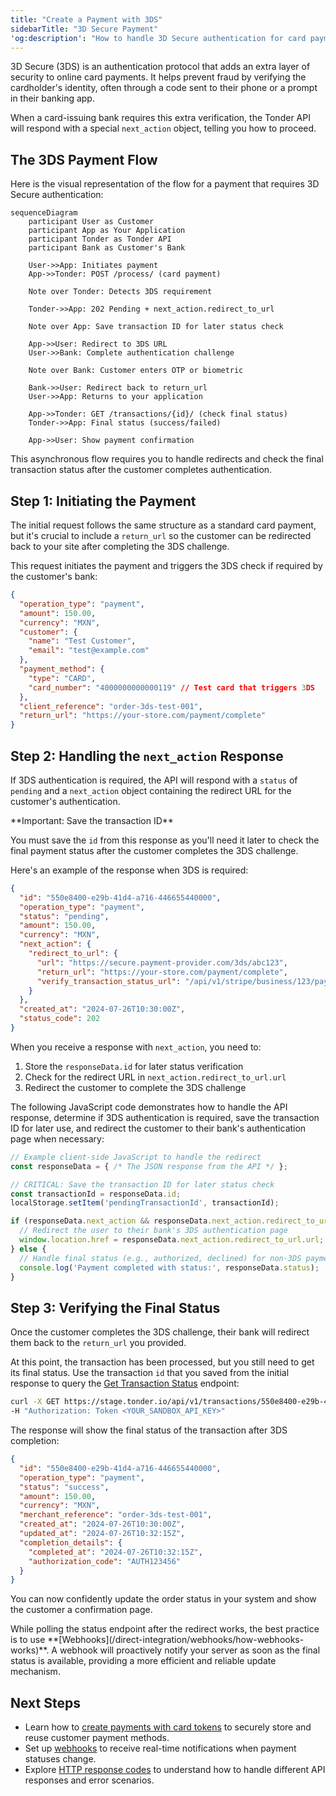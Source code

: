 ```yaml
---
title: "Create a Payment with 3DS"
sidebarTitle: "3D Secure Payment"
'og:description': "How to handle 3D Secure authentication for card payments"
---
```


3D Secure (3DS) is an authentication protocol that adds an extra layer of security to online card payments. It helps prevent fraud by verifying the cardholder's identity, often through a code sent to their phone or a prompt in their banking app.

When a card-issuing bank requires this extra verification, the Tonder API will respond with a special `next_action` object, telling you how to proceed.

## The 3DS Payment Flow

Here is the visual representation of the flow for a payment that requires 3D Secure authentication:

```mermaid
sequenceDiagram
    participant User as Customer
    participant App as Your Application
    participant Tonder as Tonder API
    participant Bank as Customer's Bank
    
    User->>App: Initiates payment
    App->>Tonder: POST /process/ (card payment)
    
    Note over Tonder: Detects 3DS requirement
    
    Tonder->>App: 202 Pending + next_action.redirect_to_url
    
    Note over App: Save transaction ID for later status check
    
    App->>User: Redirect to 3DS URL
    User->>Bank: Complete authentication challenge
    
    Note over Bank: Customer enters OTP or biometric
    
    Bank->>User: Redirect back to return_url
    User->>App: Returns to your application
    
    App->>Tonder: GET /transactions/{id}/ (check final status)
    Tonder->>App: Final status (success/failed)
    
    App->>User: Show payment confirmation
```

This asynchronous flow requires you to handle redirects and check the final transaction status after the customer completes authentication.

## Step 1: Initiating the Payment

The initial request follows the same structure as a standard card payment, but it's crucial to include a `return_url` so the customer can be redirected back to your site after completing the 3DS challenge.

This request initiates the payment and triggers the 3DS check if required by the customer's bank:

```json Initial Request
{
  "operation_type": "payment",
  "amount": 150.00,
  "currency": "MXN",
  "customer": {
    "name": "Test Customer",
    "email": "test@example.com"
  },
  "payment_method": {
    "type": "CARD",
    "card_number": "4000000000000119" // Test card that triggers 3DS
  },
  "client_reference": "order-3ds-test-001",
  "return_url": "https://your-store.com/payment/complete"
}
```

## Step 2: Handling the `next_action` Response

If 3DS authentication is required, the API will respond with a `status` of `pending` and a `next_action` object containing the redirect URL for the customer's authentication.

<Warning>
**Important: Save the transaction ID**

You must save the `id` from this response as you'll need it later to check the final payment status after the customer completes the 3DS challenge.
</Warning>

Here's an example of the response when 3DS is required:

```json Next Action Response
{
  "id": "550e8400-e29b-41d4-a716-446655440000",
  "operation_type": "payment",
  "status": "pending",
  "amount": 150.00,
  "currency": "MXN",
  "next_action": {
    "redirect_to_url": {
      "url": "https://secure.payment-provider.com/3ds/abc123",
      "return_url": "https://your-store.com/payment/complete",
      "verify_transaction_status_url": "/api/v1/stripe/business/123/payments/456/transactions/789"
    }
  },
  "created_at": "2024-07-26T10:30:00Z",
  "status_code": 202
}
```

When you receive a response with `next_action`, you need to:

1. Store the `responseData.id` for later status verification
2. Check for the redirect URL in `next_action.redirect_to_url.url` 
3. Redirect the customer to complete the 3DS challenge

The following JavaScript code demonstrates how to handle the API response, determine if 3DS authentication is required, save the transaction ID for later use, and redirect the customer to their bank's authentication page when necessary:

```javascript
// Example client-side JavaScript to handle the redirect
const responseData = { /* The JSON response from the API */ };

// CRITICAL: Save the transaction ID for later status check
const transactionId = responseData.id;
localStorage.setItem('pendingTransactionId', transactionId);

if (responseData.next_action && responseData.next_action.redirect_to_url) {
  // Redirect the user to their bank's 3DS authentication page
  window.location.href = responseData.next_action.redirect_to_url.url;
} else {
  // Handle final status (e.g., authorized, declined) for non-3DS payments
  console.log('Payment completed with status:', responseData.status);
}
```

## Step 3: Verifying the Final Status

Once the customer completes the 3DS challenge, their bank will redirect them back to the `return_url` you provided.

At this point, the transaction has been processed, but you still need to get its final status. Use the transaction `id` that you saved from the initial response to query the [Get Transaction Status](/reference/get-transaction-status) endpoint:

```bash
curl -X GET https://stage.tonder.io/api/v1/transactions/550e8400-e29b-41d4-a716-446655440000/ \
-H "Authorization: Token <YOUR_SANDBOX_API_KEY>"
```

The response will show the final status of the transaction after 3DS completion:

```json Final Status Response
{
  "id": "550e8400-e29b-41d4-a716-446655440000",
  "operation_type": "payment",
  "status": "success",
  "amount": 150.00,
  "currency": "MXN",
  "merchant_reference": "order-3ds-test-001",
  "created_at": "2024-07-26T10:30:00Z",
  "updated_at": "2024-07-26T10:32:15Z",
  "completion_details": {
    "completed_at": "2024-07-26T10:32:15Z",
    "authorization_code": "AUTH123456"
  }
}
```

You can now confidently update the order status in your system and show the customer a confirmation page.

<Tip>
While polling the status endpoint after the redirect works, the best practice is to use **[Webhooks](/direct-integration/webhooks/how-webhooks-works)**. A webhook will proactively notify your server as soon as the final status is available, providing a more efficient and reliable update mechanism.
</Tip>

## Next Steps

- Learn how to [create payments with card tokens](/direct-integration/guides/create-payments/create-a-payment-with-a-card-token) to securely store and reuse customer payment methods.
- Set up [webhooks](/direct-integration/webhooks/how-webhooks-works) to receive real-time notifications when payment statuses change.
- Explore [HTTP response codes](/direct-integration/http-response-codes) to understand how to handle different API responses and error scenarios.

